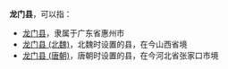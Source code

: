 '''龙门县'''，可以指：
*[[龙门县|龙门县]]，隶属于广东省惠州市
*[[龙门县_(北魏)|龙门县 (北魏)]]，北魏时设置的县，在今山西省境
*[[龙门县_(唐朝)|龙门县 (唐朝)]]，唐朝时设置的县，在今河北省张家口市境

{{Disambig|L|Cat=三字中国县名消歧义}}